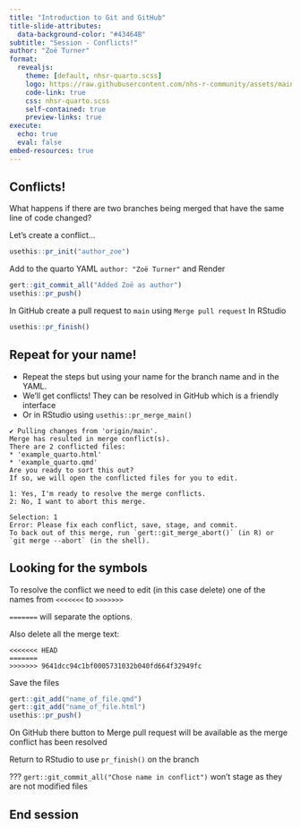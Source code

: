 ```yaml
---
title: "Introduction to Git and GitHub"
title-slide-attributes: 
  data-background-color: "#43464B"
subtitle: "Session - Conflicts!"
author: "Zoë Turner"
format:
  revealjs:
    theme: [default, nhsr-quarto.scss]
    logo: https://raw.githubusercontent.com/nhs-r-community/assets/main/logo/nhsr-logo.svg
    code-link: true
    css: nhsr-quarto.scss
    self-contained: true
    preview-links: true
execute: 
  echo: true
  eval: false
embed-resources: true  
---
```


## Conflicts!

What happens if there are two branches being merged that have the same line of code changed?

Let's create a conflict...

```r
usethis::pr_init("author_zoe")
```

Add to the quarto YAML `author: "Zoë Turner"` and Render

```r
gert::git_commit_all("Added Zoë as author")
usethis::pr_push()
```

In GitHub create a pull request to `main` using `Merge pull request`
In RStudio 

```r
usethis::pr_finish()
```

## Repeat for your name!

:::incremental
- Repeat the steps but using your name for the branch name and in the YAML.
- We'll get conflicts! They can be resolved in GitHub which is a friendly interface
- Or in RStudio using `usethis::pr_merge_main()`

```
✔ Pulling changes from 'origin/main'.
Merge has resulted in merge conflict(s).
There are 2 conflicted files:
* 'example_quarto.html'
* 'example_quarto.qmd'
Are you ready to sort this out?
If so, we will open the conflicted files for you to edit.

1: Yes, I'm ready to resolve the merge conflicts.
2: No, I want to abort this merge.

Selection: 1
Error: Please fix each conflict, save, stage, and commit.
To back out of this merge, run `gert::git_merge_abort()` (in R) or `git merge --abort` (in the shell).
```
:::

## Looking for the symbols

To resolve the conflict we need to edit (in this case delete) one of the names from `<<<<<<<` to `>>>>>>>` 

`=======` will separate the options.

Also delete all the merge text:

```
<<<<<<< HEAD
=======
>>>>>>> 9641dcc94c1bf0005731032b040fd664f32949fc

```
Save the files 

```r
gert::git_add("name_of_file.qmd")
gert::git_add("name_of_file.html")
usethis::pr_push()
```

On GitHub there button to Merge pull request will be available as the merge conflict has been resolved

Return to RStudio to use `pr_finish()` on the branch

???
`gert::git_commit_all("Chose name in conflict")` won't stage as they are not modified files 

## End session



